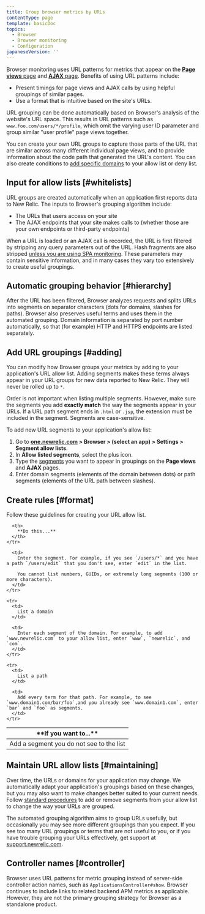 ```yaml
---
title: Group browser metrics by URLs
contentType: page
template: basicDoc
topics:
  - Browser
  - Browser monitoring
  - Configuration
japaneseVersion: ''
---
```


Browser monitoring uses URL patterns for metrics that appear on the [**Page views** page](/docs/browser/new-relic-browser/additional-standard-features/page-views-insights-your-sites-popularity) and [**AJAX** page](/docs/browser/new-relic-browser/browser-pro-features/ajax-dashboard-identifying-time-consuming-calls). Benefits of using URL patterns include:

* Present timings for page views and AJAX calls by using helpful groupings of similar pages.
* Use a format that is intuitive based on the site's URLs.

URL grouping can be done automatically based on Browser's analysis of the website's URL space. This results in URL patterns such as `www.foo.com/users/*/profile`, which omit the varying user ID parameter and group similar "user profile" page views together.

You can create your own URL groups to capture those parts of the URL that are similar across many different individual page views, and to provide information about the code path that generated the URL's content. You can also create conditions to [add specific domains](/docs/browser/new-relic-browser/installation-configuration/monitor-or-block-specific-domains) to your allow list or deny list.

## Input for allow lists [#whitelists]

URL groups are created automatically when an application first reports data to New Relic. The inputs to Browser's grouping algorithm include:

* The URLs that users access on your site
* The AJAX endpoints that your site makes calls to (whether those are your own endpoints or third-party endpoints)

When a URL is loaded or an AJAX call is recorded, the URL is first filtered by stripping any query parameters out of the URL. Hash fragments are also stripped [unless you are using SPA monitoring](/docs/browser/single-page-app-monitoring/use-spa-data/understand-spa-data-collection). These parameters may contain sensitive information, and in many cases they vary too extensively to create useful groupings.

## Automatic grouping behavior [#hierarchy]

After the URL has been filtered, Browser analyzes requests and splits URLs into segments on separator characters (dots for domains, slashes for paths). Browser also preserves useful terms and uses them in the automated grouping. Domain information is separated by port number automatically, so that (for example) HTTP and HTTPS endpoints are listed separately.

## Add URL groupings [#adding]

You can modify how Browser groups your metrics by adding to your application's URL allow list. Adding segments makes these terms always appear in your URL groups for new data reported to New Relic. They will never be rolled up to `*`.

Order is not important when listing multiple segments. However, make sure the segments you add **exactly match** the way the segments appear in your URLs. If a URL path segment ends in `.html` or `.jsp`, the extension must be included in the segment. Segments are case-sensitive.

To add new URL segments to your application's allow list:

1. Go to **[one.newrelic.com](https://one.newrelic.com) > Browser > (select an app) > Settings > Segment allow lists**.
2. In **Allow listed segments**, select the plus <Icon name="fe-plus-circle"/>
   icon.
3. Type the [segments](#format) you want to appear in groupings on the **Page views** and **AJAX** pages.
4. Enter domain segments (elements of the domain between dots) or path segments (elements of the URL path between slashes).

## Create rules [#format]

Follow these guidelines for creating your URL allow list.

<Table>
  <thead>
    <tr id="segments">
      <th width={200}>
        **If you want to...**
      </th>

      <th>
        **Do this...**
      </th>
    </tr>
  </thead>

  <tbody>
    <tr>
      <td>
        Add a segment you do not see to the list
      </td>

      <td>
        Enter the segment. For example, if you see `/users/*` and you have a path `/users/edit` that you don't see, enter `edit` in the list.

        You cannot list numbers, GUIDs, or extremely long segments (100 or more characters).
      </td>
    </tr>

    <tr>
      <td>
        List a domain
      </td>

      <td>
        Enter each segment of the domain. For example, to add `www.newrelic.com` to your allow list, enter `www`, `newrelic`, and `com`.
      </td>
    </tr>

    <tr>
      <td>
        List a path
      </td>

      <td>
        Add every term for that path. For example, to see `www.domain1.com/bar/foo`,and you already see `www.domain1.com`, enter `bar` and `foo` as segments.
      </td>
    </tr>
  </tbody>
</Table>

## Maintain URL allow lists [#maintaining]

Over time, the URLs or domains for your application may change. We automatically adapt your application's groupings based on these changes, but you may also want to make changes better suited to your current needs. Follow [standard procedures](#adding) to add or remove segments from your allow list to change the way your URLs are grouped.

The automated grouping algorithm aims to group URLs usefully, but occasionally you may see more different groupings than you expect. If you see too many URL groupings or terms that are not useful to you, or if you have trouble grouping your URLs effectively, get support at [support.newrelic.com](https://support.newrelic.com/home).

## Controller names [#controller]

Browser uses URL patterns for metric grouping instead of server-side controller action names, such as `ApplicationsController#show`. Browser continues to include links to related backend APM metrics as applicable. However, they are not the primary grouping strategy for Browser as a standalone product.

